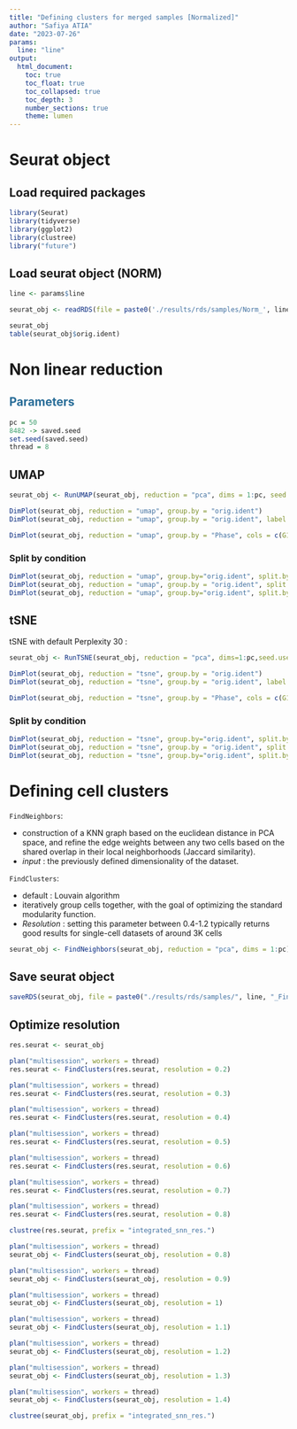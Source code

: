 ```yaml
---
title: "Defining clusters for merged samples [Normalized]"
author: "Safiya ATIA"
date: "2023-07-26"
params:
  line: "line"
output:
  html_document:
    toc: true
    toc_float: true
    toc_collapsed: true
    toc_depth: 3
    number_sections: true
    theme: lumen
---
```


# Seurat object  
## Load required packages
```r
library(Seurat)
library(tidyverse)
library(ggplot2)
library(clustree)
library("future")
```

## Load seurat object (NORM)
```r
line <- params$line
```

```r
seurat_obj <- readRDS(file = paste0('./results/rds/samples/Norm_', line, '.rds'))

seurat_obj
table(seurat_obj$orig.ident)
```

# Non linear reduction  
##  <span style="color:#296d98;"> Parameters </span>  
```r
pc = 50
8482 -> saved.seed
set.seed(saved.seed)
thread = 8
```

## UMAP
```r
seurat_obj <- RunUMAP(seurat_obj, reduction = "pca", dims = 1:pc, seed.use = saved.seed,verbose = FALSE )

DimPlot(seurat_obj, reduction = "umap", group.by = "orig.ident")
DimPlot(seurat_obj, reduction = "umap", group.by = "orig.ident", label.size = 4, label = TRUE)+ NoLegend()

DimPlot(seurat_obj, reduction = "umap", group.by = "Phase", cols = c(G1='azure4',G2M='dodgerblue', S='tomato3' ) )
```

### Split by condition
```r
DimPlot(seurat_obj, reduction = "umap", group.by="orig.ident", split.by = "condition")
DimPlot(seurat_obj, reduction = "umap", group.by = "orig.ident", split.by = "condition", label.size = 4, label = TRUE)+ NoLegend()
DimPlot(seurat_obj, reduction = "umap", group.by="orig.ident", split.by = "condition")+ NoLegend()
```

## tSNE
tSNE with default Perplexity 30 :
```r
seurat_obj <- RunTSNE(seurat_obj, reduction = "pca", dims=1:pc,seed.use = saved.seed, verbose = FALSE)

DimPlot(seurat_obj, reduction = "tsne", group.by = "orig.ident")
DimPlot(seurat_obj, reduction = "tsne", group.by = "orig.ident", label.size = 4, label = TRUE)+ NoLegend()

DimPlot(seurat_obj, reduction = "tsne", group.by = "Phase", cols = c(G1='azure4',G2M='dodgerblue', S='tomato3' ))
```

### Split by condition
```r
DimPlot(seurat_obj, reduction = "tsne", group.by="orig.ident", split.by = "condition")
DimPlot(seurat_obj, reduction = "tsne", group.by = "orig.ident", split.by = "condition", label.size = 4, label = TRUE)+ NoLegend()
DimPlot(seurat_obj, reduction = "tsne", group.by="orig.ident", split.by = "condition")+ NoLegend()
```

# Defining cell clusters  
`FindNeighbors`:    

* construction of a KNN graph based on the euclidean distance in PCA space, and refine the edge weights between any two cells based on the shared overlap in their local neighborhoods (Jaccard similarity).
* *input* : the previously defined dimensionality of the dataset.

`FindClusters`:   

* default : Louvain algorithm  
* iteratively group cells together, with the goal of optimizing the standard modularity function.  
* *Resolution* : setting this parameter between 0.4-1.2 typically returns good results for single-cell datasets of around 3K cells

```r
seurat_obj <- FindNeighbors(seurat_obj, reduction = "pca", dims = 1:pc)
```

## Save seurat object  
```r
saveRDS(seurat_obj, file = paste0("./results/rds/samples/", line, "_FindNeighbors.rds"))
```

## Optimize resolution  
```r
res.seurat <- seurat_obj

plan("multisession", workers = thread)
res.seurat <- FindClusters(res.seurat, resolution = 0.2)

plan("multisession", workers = thread)
res.seurat <- FindClusters(res.seurat, resolution = 0.3)

plan("multisession", workers = thread)
res.seurat <- FindClusters(res.seurat, resolution = 0.4)

plan("multisession", workers = thread)
res.seurat <- FindClusters(res.seurat, resolution = 0.5)

plan("multisession", workers = thread)
res.seurat <- FindClusters(res.seurat, resolution = 0.6)

plan("multisession", workers = thread)
res.seurat <- FindClusters(res.seurat, resolution = 0.7)

plan("multisession", workers = thread)
res.seurat <- FindClusters(res.seurat, resolution = 0.8)
```

```r
clustree(res.seurat, prefix = "integrated_snn_res.")
```

```r
plan("multisession", workers = thread)
seurat_obj <- FindClusters(seurat_obj, resolution = 0.8)

plan("multisession", workers = thread)
seurat_obj <- FindClusters(seurat_obj, resolution = 0.9)

plan("multisession", workers = thread)
seurat_obj <- FindClusters(seurat_obj, resolution = 1)

plan("multisession", workers = thread)
seurat_obj <- FindClusters(seurat_obj, resolution = 1.1)

plan("multisession", workers = thread)
seurat_obj <- FindClusters(seurat_obj, resolution = 1.2)

plan("multisession", workers = thread)
seurat_obj <- FindClusters(seurat_obj, resolution = 1.3)

plan("multisession", workers = thread)
seurat_obj <- FindClusters(seurat_obj, resolution = 1.4)
```

```r
clustree(seurat_obj, prefix = "integrated_snn_res.")
```